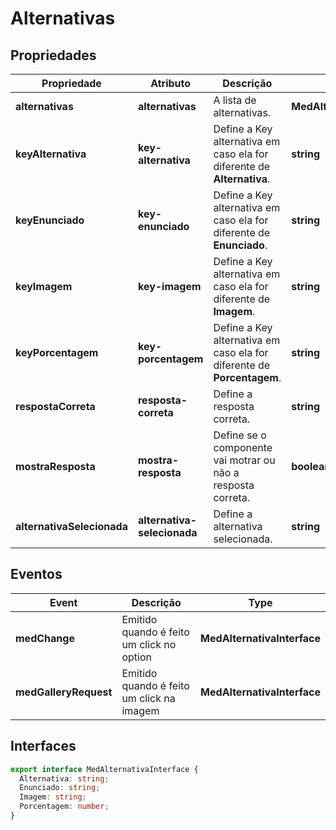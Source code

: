 
<Meta title="Components/Team/Questões/Alternativas/Usage" />

# Alternativas

## Propriedades

| Propriedade                | Atributo                    | Descrição                                                              | Tipo                          | Default       |
| -------------------------- | --------------------------- | ---------------------------------------------------------------------- | ----------------------------- | ------------- |
| **alternativas**           | **alternativas**            | A lista de alternativas.                                               | **MedAlternativaInterface[]** | **undefined** |
| **keyAlternativa**         | **key-alternativa**         | Define a Key alternativa em caso ela for diferente de **Alternativa**. | **string**                    | **undefined** |
| **keyEnunciado**           | **key-enunciado**           | Define a Key alternativa em caso ela for diferente de **Enunciado**.   | **string**                    | **undefined** |
| **keyImagem**              | **key-imagem**              | Define a Key alternativa em caso ela for diferente de **Imagem**.      | **string**                    | **undefined** |
| **keyPorcentagem**         | **key-porcentagem**         | Define a Key alternativa em caso ela for diferente de **Porcentagem**. | **string**                    | **undefined** |
| **respostaCorreta**        | **resposta-correta**        | Define a resposta correta.                                             | **string**                    | **undefined** |
| **mostraResposta**         | **mostra-resposta**         | Define se o componente vai motrar ou não a resposta correta.           | **boolean**                   | **undefined** |
| **alternativaSelecionada** | **alternativa-selecionada** | Define a alternativa selecionada.                                      | **string**                    | **undefined** |

## Eventos

| Event                 | Descrição                                 | Type                        |
| --------------------- | ----------------------------------------- | --------------------------- |
| **medChange**         | Emitido quando é feito um click no option | **MedAlternativaInterface** |
| **medGalleryRequest** | Emitido quando é feito um click na imagem | **MedAlternativaInterface** |

## Interfaces

```ts
export interface MedAlternativaInterface {
  Alternativa: string;
  Enunciado: string;
  Imagem: string;
  Porcentagem: number;
}
```
